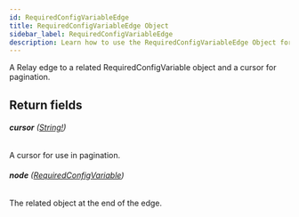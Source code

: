 ```yaml
---
id: RequiredConfigVariableEdge
title: RequiredConfigVariableEdge Object
sidebar_label: RequiredConfigVariableEdge
description: Learn how to use the RequiredConfigVariableEdge Object for Builder's API.
---
```


A Relay edge to a related RequiredConfigVariable object and a cursor for pagination.

## Return fields

###### <b>cursor</b> ([String!](/docs/composer/builder/api/schema/scalar/String.mdx))

A cursor for use in pagination.

###### <b>node</b> ([RequiredConfigVariable](/docs/composer/builder/api/schema/object/RequiredConfigVariable.mdx))

The related object at the end of the edge.
